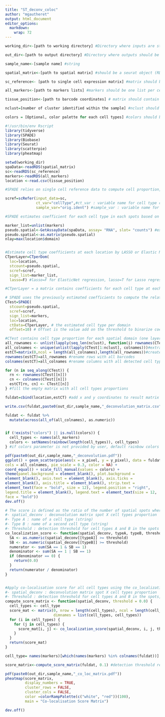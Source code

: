 ```yaml
---
title: "ST_deconv_coloc"
author: "mgautheret"
output: html_document
editor_options: 
  markdown:
    wrap: 72
---
```

```r
working_dir<-[path to working directory] #Directory where inputs are stored 

out_dir<-[path to output directory] #Directory where outputs should be stored

sample_name<-[sample name] #string

spatial_matrix<-[path to spatial matrix] #should be a seurat object (RDS format)

sc_reference<- [path to single cell expression matrix] #matrix should be an expressionSet class contains single cell gene expression and its metadata which contains annoted cell type (RDS format)

all_markers<-[path to markers lists] #markers should be one list per cell type (RDS format)

tissue_position<-[path to barcode coordinates] # matrix should contain one row per barcode, with 2 columns : x coordinate and y coordinate. (CSV format)

nclust=[number of cluster identified within the sample] #nclust should be an integer

colors = [Optional, color palette for each cell types] #colors should be a named vector for each cell type e.g. colors = c("Celltype1"="color1", "Celltype2"="color2",...) If not provided colors are defined by default. 
```


```r
#!/usr/bin/env Rscript 
library(tidyverse)
library(SPADE)
library(Biobase)
library(Seurat)
library(scatterpie)
library(pheatmap)
```


```r
setwd(working_dir)
spaData<-readRDS(spatial_matrix)
sc<-readRDS(sc_reference)
markers<-readRDS(all_markers)
location <-read.csv(tissue_position)
```


```r
#SPADE relies on single cell reference data to compute cell proportion, scRefer creates a matrix containing gene expression for each cell type based on the given single-cell data. 

scref=scRefer(input_data=sc, 
              ct_var="cellType",#ct_var : variable name for cell type column
              sample_var="orig.ident") #sample_var : variable name for sample column

```


```r
#SPADE estimates coefficient for each cell type in each spots based on the single-cell reference matrix computed before 

marker_list=unlist(markers) 
pseudo.spatial<-GetAssayData(spaData, assay= "RNA", slot= "counts") #extraction of the spatial expression matrix
pseudo.spatial<-as.matrix(pseudo.spatial) 
nlay=max(location$domain)


#Estimate cell type coefficients at each location by LASSO or Elastic Net regression
CTperLayer=CTperDom(
  loc=location,
  stcount=pseudo.spatial,
  scref=scref,
  sign_list=marker_list,
  lasso=F) #lasso=F for ElasticNet regression, lasso=T for Lasso regression 

#CTperLayer = a matrix contains coefficients for each cell type at each location

```


```r
# SPADE uses the previously estimated coefficients to compute the relative proportions of each cell type across spatial locations within each domain.
CTest=SPADE(
  stcount=pseudo.spatial,
  scref=scref,
  sign_list=markers,
  loc=location,
  ctData=CTperLayer, # the estimated cell type per domain
  offset=10) # Offset is the value add on the threshold to binarize coefficient from lasso regression, if not provide by user, then use the mean of all coefficients
```


```r
#CTest contains cell type proportion for each spatial domain (one layer per domain), all layers are integrated to create the deconvolution results matrix 
all_rownames <- unlist(lapply(seq_len(nclust), function(i) rownames(CTest[[i]]))) #extract all rownames across all spatial domains
all_colnames <- unique(unlist(lapply(CTest[1:nclust], colnames)))#extract all colnames across all spatial domains
estCT=matrix(0,ncol = length(all_colnames),length(all_rownames))#create empty matrix where deconvolution results should be stored 
rownames(estCT)=all_rownames #rename rows with all barcodes
colnames(estCT)=all_colnames #rename columns with all detected cell types

for (n in seq_along(CTest)) {
  rn <- rownames(CTest[[n]])
  cn <- colnames(CTest[[n]])
  estCT[rn, cn] <- CTest[[n]]
} #fill the empty matrix with all cell types proportions 

fuldat=cbind(location,estCT) #add x and y coordinates to result matrix 

write.csv(fuldat,paste0(out_dir,sample_name,"_deconvolution_matrix.csv")) #save deconvolution results dataframe

fuldat <- fuldat %>%
  mutate(across(all_of(all_colnames), as.numeric))


if (!exists("colors") || is.null(colors)) {
  cell_types <- names(all_markers) 
  colors <- setNames(rainbow(length(cell_types)), cell_types)
} #if colors parameter is not provided by user, default rainbow colors are used. 


```

```r
pdf(paste0(out_dir,sample_name,"_deconvolution.pdf")) 
ggplot() + geom_scatterpie(aes(x = x_pixel, y = y_pixel), data = fuldat,
cols = all_colnames, pie_scale = 0.3, color = NA) + 
coord_equal() + scale_fill_manual(values = colors) +
theme(panel.background = element_blank(), plot.background =
element_blank(), axis.text = element_blank(), axis.ticks =
element_blank(), axis.title = element_blank(), strip.text =
element_text(face = "bold", size = 12), legend.position = "right",
legend.title = element_blank(), legend.text = element_text(size = 12,
face = "bold")) 
dev.off()
```


```r
# The score is defined as the ratio of the number of spatial spots where both cell types A and B are above a given threshold to the number of spots where at least one of them is above the threshold.
#- spatial_deconv : deconvolution matrix spot X cell types proportion
#- Type A : name of a cell type (string)
#- Type B : name of a second cell type (string)
#- Threshold : detection threshold for cell types A and B in the spots
co_localization_score <- function(spatial_deconv, typeA, typeB, threshold) { 
  SA <- as.numeric(spatial_deconv[[typeA]] >= threshold)
  SB <- as.numeric(spatial_deconv[[typeB]] >= threshold)
  numerator <- sum(SA == 1 & SB == 1)
  denominator <- sum(SA == 1 | SB == 1)
  if (denominator == 0) {
    return(0.0)
  }
  return(numerator / denominator)
}


#Apply co-localisation score for all cell types using the co_localization_score function to generate co-localisation matrix
#- spatial_deconv : deconvolution matrix spot X cell types proportion
#- Threshold : detection threshold for cell types A and B in the spots, default is 0.0. 
compute_score_matrix <- function(spatial_deconv, threshold = 0.0) { 
  cell_types <- cell_type
  score_mat <- matrix(0, nrow = length(cell_types), ncol = length(cell_types),
                      dimnames = list(cell_types, cell_types))
  for (i in cell_types) {
    for (j in cell_types) {
      score_mat[i, j] <- co_localization_score(spatial_deconv, i, j, threshold)
    }
  }
  return(score_mat)
}

cell_type= names(markers)[which(names(markers) %in% colnames(fuldat))]

score_matrix<-compute_score_matrix(fuldat, 0.1) #detection threshold recommended by authors for 10X Visium data

pdf(paste0(out_dir,sample_name,"_co_loc_matrix.pdf"))
pheatmap(score_matrix,
         display_numbers = TRUE, 
         cluster_rows = FALSE,
         cluster_cols = FALSE,
         color =colorRampPalette(c("white", "red"))(100),
         main = "Co-localisation Score Matrix")

dev.off()
```



